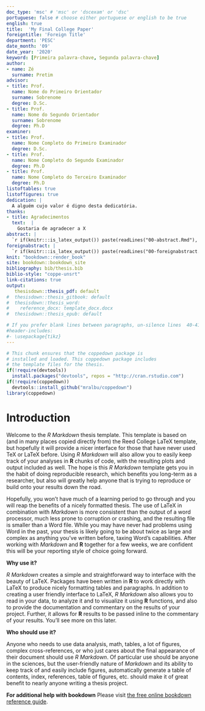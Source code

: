 ```yaml
---
doc_type: 'msc' # 'msc' or 'dscexam' or 'dsc'
portuguese: false # choose either portuguese or english to be true
english: true 
title:  'My Final College Paper'
foreigntitle: 'Foreign Title'
department: 'PESC'
date_month: '09'
date_year: '2020'
keyword: [Primeira palavra-chave, Segunda palavra-chave]
author:
- name: Zé
  surname: Pretim
advisor:
- title: Prof.
  name: Nome do Primeiro Orientador
  surname: Sobrenome
  degree: D.Sc.
- title: Prof.
  name: Nome do Segundo Orientador
  surname: Sobrenome
  degree: Ph.D
examiner:
- title: Prof.
  name: Nome Completo do Primeiro Examinador
  degree: D.Sc.
- title: Prof.
  name: Nome Completo do Segundo Examinador
  degree: Ph.D
- title: Prof.
  name: Nome Completo do Terceiro Examinador
  degree: Ph.D
listoftables: true
listoffigures: true
dedication: |
  A alguém cujo valor é digno desta dedicatória.
thanks:
- title: Agradecimentos
  text:  |
    Gostaria de agradecer a X
abstract: |
  `r if(knitr:::is_latex_output()) paste(readLines("00-abstract.Rmd"), collapse = '\n  ')`
foreignabstract: |
  `r if(knitr:::is_latex_output()) paste(readLines("00-foreignabstract.Rmd"), collapse = '\n  ')`
knit: "bookdown::render_book"
site: bookdown::bookdown_site
bibliography: bib/thesis.bib
biblio-style: "coppe-unsrt"
link-citations: true
output: 
   thesisdown::thesis_pdf: default
#  thesisdown::thesis_gitbook: default
#  thesisdown::thesis_word: 
#    reference_docx: template_docx.docx
#  thesisdown::thesis_epub: default

# If you prefer blank lines between paragraphs, un-silence lines  40-41 (this requires package tikz)
#header-includes:
#- \usepackage{tikz}
---
```


<!--
Above is the YAML (YAML Ain't Markup Language) header that includes a lot of metadata used to produce the document.  Be careful with spacing in this header!

If you'd prefer to not include a Dedication, for example, simply delete the section entirely, or silence (add #) them. 

If you have other LaTeX packages you would like to include, delete the # before header-includes and list the packages after hyphens on new lines.

If you'd like to include a comment that won't be produced in your resulting file enclose it in a block like this.

If you receive a duplicate label error after knitting, make sure to delete the index.Rmd file and then knit again.
-->

```r
# This chunk ensures that the coppedown package is
# installed and loaded. This coppedown package includes
# the template files for the thesis.
if(!require(devtools))
  install.packages("devtools", repos = "http://cran.rstudio.com")
if(!require(coppedown))
  devtools::install_github("mralbu/coppedown")
library(coppedown)
```

<!-- On ordering the chapter files:
There are two options:
1. Name your chapter files in the order in which you want them to appear (e.g., 01-Inro, 02-Data, 03-Conclusions). 
2. Otherwise, you can specify the order in which they appear in the _bookdown.yml (for PDF only).

Do not include 00(two-hyphens)prelim.Rmd and 00-abstract.Rmd in the YAML file--they are handled in the YAML above differently for the PDF version.
-->

<!-- The {.unnumbered} option here means that the introduction will be "Chapter 0." You can also use {-} for no numbers
on chapters.
-->

# Introduction {.unnumbered}

Welcome to the _R Markdown_ thesis template. This template is based on (and in many places copied directly from) the Reed College LaTeX template, but hopefully it will provide a nicer interface for those that have never used TeX or LaTeX before.  Using _R Markdown_ will also allow you to easily keep track of your analyses in **R** chunks of code, with the resulting plots and output included as well.  The hope is this _R Markdown_ template gets you in the habit of doing reproducible research, which benefits you long-term as a researcher, but also will greatly help anyone that is trying to reproduce or build onto your results down the road.

Hopefully, you won't have much of a learning period to go through and you will reap the benefits of a nicely formatted thesis.  The use of LaTeX in combination with _Markdown_ is more consistent than the output of a word processor, much less prone to corruption or crashing, and the resulting file is smaller than a Word file. While you may have never had problems using Word in the past, your thesis is likely going to be about twice as large and complex as anything you've written before, taxing Word's capabilities.  After working with _Markdown_ and **R** together for a few weeks, we are confident this will be your reporting style of choice going forward.

<!-- 
If you're still on the fence about using _R Markdown_, check out the resource for newbies available at <https://ismayc.github.io/rbasics-book/> or email us at <data@reed.edu>. 
-->

**Why use it?**

_R Markdown_ creates a simple and straightforward way to interface with the beauty of LaTeX.  Packages have been written in **R** to work directly with LaTeX to produce nicely formatting tables and paragraphs. In addition to creating a user friendly interface to LaTeX, _R Markdown_ also allows you to read in your data, to analyze it and to visualize it using **R** functions, and also to provide the documentation and commentary on the results of your project.  Further, it allows for **R** results to be passed inline to the commentary of your results.  You'll see more on this later.  

<!-- 
Having your code and commentary all together in one place has a plethora of benefits!
-->

**Who should use it?**

Anyone who needs to use data analysis, math, tables, a lot of figures, complex cross-references, or who just cares about the final appearance of their document should use _R Markdown_. Of particular use should be anyone in the sciences, but the user-friendly nature of _Markdown_ and its ability to keep track of and easily include figures, automatically generate a table of contents, index, references, table of figures, etc. should make it of great benefit to nearly anyone writing a thesis project.

**For additional help with bookdown** 
Please visit [the free online bookdown reference guide](https://bookdown.org/yihui/bookdown/).
